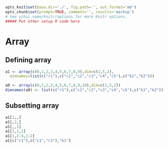 ```r
opts_knit$set(base.dir='./', fig.path='', out.format='md')
opts_chunk$set(prompt=TRUE, comment='', results='markup')
# See yihui.name/knitr/options for more Knitr options.
##### Put other setup R code here

```

# Array

## Defining array

```r
a1 <- array(c(0,1,2,3,4,5,6,7,8,9),dim=c(1,5,2),
  dimnames=list(c("r1"),c("c1","c2","c3","c4","c5"),c("k1","k2")))
```

```r
a0 <- array(c(0,1,2,3,4,5,6,7,8,9,10),dim=c(1,5,2))
dimnames(a0) <- list(c("r1"),c("c1","c2","c3","c4","c5"),c("k1","k2"))
```

## Subsetting array

```r
a1[1,,]
a1[,2,]
a1[,,1]
a1[1,1,1]
a1[1,2:4,1:2]
a1[c("r1"),c("c1","c3"),"k1"]
```

